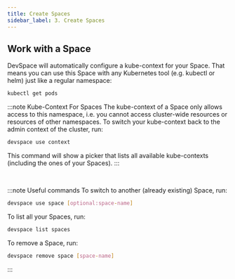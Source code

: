 ```yaml
---
title: Create Spaces
sidebar_label: 3. Create Spaces
---
```



<FragmentCreateSpace />

## Work with a Space
DevSpace will automatically configure a kube-context for your Space. That means you can use this Space with any Kubernetes tool (e.g. kubectl or helm) just like a regular namespace:
```bash
kubectl get pods
```

:::note Kube-Context For Spaces
The kube-context of a Space only allows access to this namespace, i.e. you cannot access cluster-wide resources or resources of other namespaces. To switch your kube-context back to the admin context of the cluster, run:
```bash
devspace use context
```
This command will show a picker that lists all available kube-contexts (including the ones of your Spaces).
:::

<br/>

:::note Useful commands
To switch to another (already existing) Space, run:
```bash
devspace use space [optional:space-name]
```

To list all your Spaces, run:
```bash
devspace list spaces
```

To remove a Space, run:
```bash
devspace remove space [space-name]
```
:::